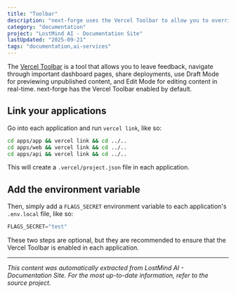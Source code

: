 ```yaml
---
title: "Toolbar"
description: "next-forge uses the Vercel Toolbar to allow you to override feature flags in development."
category: "documentation"
project: "LostMind AI - Documentation Site"
lastUpdated: "2025-09-21"
tags: "documentation,ai-services"
---
```


The [Vercel Toolbar](https://vercel.com/docs/workflow-collaboration/vercel-toolbar) is a tool that allows you to leave feedback, navigate through important dashboard pages, share deployments, use Draft Mode for previewing unpublished content, and Edit Mode for editing content in real-time. next-forge has the Vercel Toolbar enabled by default.

## Link your applications

Go into each application and run `vercel link`, like so:

```sh title="Terminal"
cd apps/app && vercel link && cd ../..
cd apps/web && vercel link && cd ../..
cd apps/api && vercel link && cd ../..
```

This will create a `.vercel/project.json` file in each application.

## Add the environment variable

Then, simply add a `FLAGS_SECRET` environment variable to each application's `.env.local` file, like so:

```js title=".env.local"
FLAGS_SECRET="test"
```

These two steps are optional, but they are recommended to ensure that the Vercel Toolbar is enabled in each application.

---
*This content was automatically extracted from LostMind AI - Documentation Site. For the most up-to-date information, refer to the source project.*
